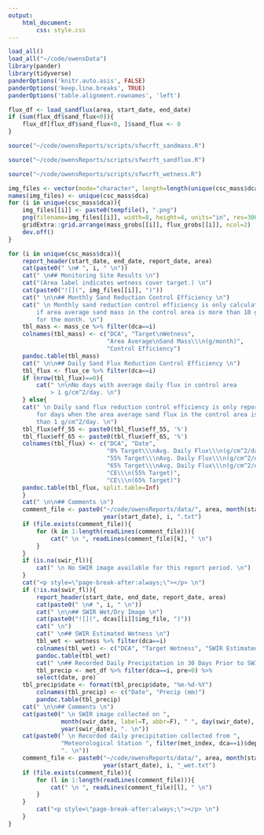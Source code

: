 ```yaml
---
output: 
    html_document:
        css: style.css
---
```


```r
load_all()
load_all("~/code/owensData")
library(pander)
library(tidyverse)
panderOptions('knitr.auto.asis', FALSE)
panderOptions('keep.line.breaks', TRUE)
panderOptions('table.alignment.rownames', 'left')
```
```r
flux_df <- load_sandflux(area, start_date, end_date)
if (sum(flux_df$sand_flux<0)){
    flux_df[flux_df$sand_flux<0, ]$sand_flux <- 0
}
```

```r
source("~/code/owensReports/scripts/sfwcrft_sandmass.R")
```

```r
source("~/code/owensReports/scripts/sfwcrft_sandflux.R")
```

```r
source("~/code/owensReports/scripts/sfwcrft_wetness.R")
```

```r
img_files <- vector(mode="character", length=length(unique(csc_mass$dca)))
names(img_files) <- unique(csc_mass$dca)
for (i in unique(csc_mass$dca)){
    img_files[[i]] <- paste0(tempfile(), ".png")
    png(filename=img_files[[i]], width=8, height=4, units="in", res=300)
    gridExtra::grid.arrange(mass_grobs[[i]], flux_grobs[[i]], ncol=2)
    dev.off()
}
```

```r
for (i in unique(csc_mass$dca)){
    report_header(start_date, end_date, report_date, area)
    cat(paste0(" \n# ", i, " \n"))
    cat(" \n## Monitoring Site Results \n")
    cat("(Area label indicates wetness cover target.) \n")
    cat(paste0("![](", img_files[[i]], ")"))
    cat(" \n\n## Monthly Sand Reduction Control Efficiency \n")
    cat(" \n Monthly sand reduction control efficiency is only calculated 
        if area average sand mass in the control area is more than 10 grams 
        for the month. \n")
    tbl_mass <- mass_ce %>% filter(dca==i) 
    colnames(tbl_mass) <- c("DCA", "Target\nWetness", 
                            "Area Average\nSand Mass\\\n(g/month)", 
                            "Control Efficiency")
    pandoc.table(tbl_mass)
    cat(" \n\n## Daily Sand Flux Reduction Control Efficiency \n")
    tbl_flux <- flux_ce %>% filter(dca==i) 
    if (nrow(tbl_flux)==0){
        cat(" \n\nNo days with average daily flux in control area 
            > 1 g/cm^2/day. \n")
    } else{
    cat(" \n Daily sand flux reduction control efficiency is only reported 
        for days when the area average sand flux in the control area is more 
        than 1 g/cm^2/day. \n")
    tbl_flux$eff_55 <- paste0(tbl_flux$eff_55, '%')
    tbl_flux$eff_65 <- paste0(tbl_flux$eff_65, '%')
    colnames(tbl_flux) <- c("DCA", "Date", 
                            "0% Target\\\nAvg. Daily Flux\\\n(g/cm^2/day)", 
                            "55% Target\\\nAvg. Daily Flux\\\n(g/cm^2/day)", 
                            "65% Target\\\nAvg. Daily Flux\\\n(g/cm^2/day)", 
                            "CE\\\n(55% Target)",
                            "CE\\\n(65% Target)") 
    pandoc.table(tbl_flux, split.table=Inf)
    }
    cat(" \n\n## Comments \n")
    comment_file <- paste0("~/code/owensReports/data/", area, month(start_date), 
                           year(start_date), i, ".txt")
    if (file.exists(comment_file)){
        for (k in 1:length(readLines(comment_file))){
            cat(" \n ", readLines(comment_file)[k], " \n")
        }
    }
    if (is.na(swir_fl)){
        cat(" \n No SWIR image available for this report period. \n")
    }
    cat("<p style=\"page-break-after:always;\"></p> \n")
    if (!is.na(swir_fl)){
        report_header(start_date, end_date, report_date, area)
        cat(paste0(" \n# ", i, " \n"))
        cat(" \n\n## SWIR Wet/Dry Image \n")
        cat(paste0("![](", dcas[[i]]$img_file, ")"))
        cat(" \n")
        cat(" \n## SWIR Estimated Wetness \n")
        tbl_wet <- wetness %>% filter(dca==i)
        colnames(tbl_wet) <- c("DCA", "Target Wetness", "SWIR Estimated\nWetness")
        pandoc.table(tbl_wet)
        cat(" \n## Recorded Daily Precipitation in 30 Days Prior to SWIR Image \n")
        tbl_precip <- met_df %>% filter(dca==i, pre>0) %>%
		select(date, pre)
	tbl_precip$date <- format(tbl_precip$date, "%m-%d-%Y")
        colnames(tbl_precip) <- c("Date", "Precip (mm)")
        pandoc.table(tbl_precip)
    cat(" \n\n## Comments \n")
    cat(paste0(" \n SWIR image collected on ", 
               month(swir_date, label=T, abbr=F), " ", day(swir_date), ", ", 
               year(swir_date), ". \n"))
    cat(paste0(" \n Recorded daily precipitation collected from ",
               "Meteorological Station ", filter(met_index, dca==i)$deployment, 
               ". \n"))
    comment_file <- paste0("~/code/owensReports/data/", area, month(start_date), 
                           year(start_date), i, "_wet.txt")
    if (file.exists(comment_file)){
        for (l in 1:length(readLines(comment_file))){
            cat(" \n ", readLines(comment_file)[l], " \n")
        }
    }
        cat("<p style=\"page-break-after:always;\"></p> \n")
    }
}
```

